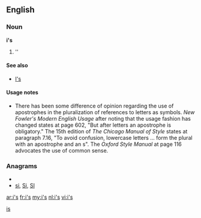 {{also|Appendix:Variations of "is"}}
==English==

===Noun===
'''i's'''

# ''{{plural of|[[i]]}}

====See also====
* [[I's]]

====Usage notes====
* There has been some difference of opinion regarding the use of apostrophes in the pluralization of references to letters as symbols.  ''New Fowler's Modern English Usage'' after noting that the usage fashion has changed states at page 602, "But after letters an apostrophe is obligatory."    The 15th edition of ''The Chicago Manual of Style'' states at paragraph 7.16, "To avoid confusion, lowercase letters ... form the plural with an apostrophe and an s".  The ''Oxford Style Manual'' at page 116 advocates the use of common sense.

===Anagrams===
* {{alphagram|is}}
* [[si#English|si]], [[Si#English|Si]], [[SI#English|SI]]

[[Category:English terms spelled with '|is]]

[[ar:i's]]
[[fr:i's]]
[[my:i's]]
[[nl:i's]]
[[vi:i's]]